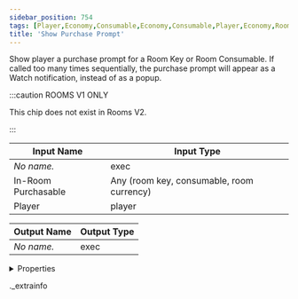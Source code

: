 ```yaml
---
sidebar_position: 754
tags: [Player,Economy,Consumable,Economy,Consumable,Player,Economy,Room Key,Economy,RoomKey]
title: 'Show Purchase Prompt'
---
```


Show player a purchase prompt for a Room Key or Room Consumable. If called too many times sequentially, the purchase prompt will appear as a Watch notification, instead of as a popup.

:::caution ROOMS V1 ONLY
    
This chip does not exist in Rooms V2.

:::


<IChip uuid="7a8d9550-41fa-42a3-8d52-0fc7e6ac3213" />

| Input Name | Input Type |
|-----------|-----------|
| *No name.* | exec |
| In-Room Purchasable | Any (room key, consumable, room currency) |
| Player | player |

| Output Name | Output Type |
|-----------|-----------|
| *No name.* | exec |


<details>
  <summary>Properties</summary>
  <div>
    <div>
    <table>
      <thead>
        <tr>
          <th>Room availability:</th>
          <th>Rooms V1 only</th>
        </tr>
        <tr>
          <th>Is beta required?</th>
          <th>No</th>
        </tr>
        <tr>
          <th>Is this chip a trolling risk?</th>
          <th>No</th>
        </tr>
        <tr>
          <th>Is this chip a role assignment risk?</th>
          <th>No</th>
        </tr>
        <tr>
          <th>Chip UUID</th>
          <th>7a8d9550-41fa-42a3-8d52-0fc7e6ac3213</th>
        </tr>
      </thead>
    </table>
    </div>
  </div>
</details>

._extrainfo